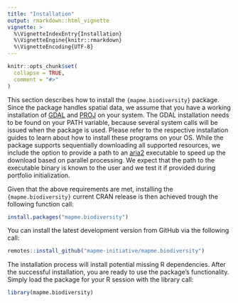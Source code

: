 ```yaml
---
title: "Installation"
output: rmarkdown::html_vignette
vignette: >
  %\VignetteIndexEntry{Installation}
  %\VignetteEngine{knitr::rmarkdown}
  %\VignetteEncoding{UTF-8}
---
```


```r
knitr::opts_chunk$set(
  collapse = TRUE,
  comment = "#>"
)
```


This section describes how to install the `{mapme.biodiversity}` package. 
Since the package handles spatial data, we assume that you have
a working installation of [GDAL](https://gdal.org/index.html) and [PROJ](https://proj.org/) 
on your system. The GDAL installation needs to be found on your PATH variable, 
because several system calls will be issued when the package is used. Please 
refer to the respective installation guides to learn about how to install these 
programs on your OS.
While the package supports sequentially downloading all supported resources,
we include the option to provide a path to an [aria2](https://aria2.github.io/) executable 
to speed up the download based on parallel processing. We expect that 
the path to the executable binary is known to the user and we test it if 
provided during portfolio initialization.

Given that the above requirements are met, installing the `{mapme.biodiversity}` 
current CRAN release is then achieved trough the following function call: 

```r
install.packages("mapme.biodiversity")
```

You can install the latest development version from GitHub via the following
call:

```r
remotes::install_github("mapme-initiative/mapme.biodiversity")
```

The installation process will install potential missing R dependencies.
After the successful installation, you are ready to use the package's 
functionality. Simply load the package for your R session with the library
call:

```r
library(mapme.biodiversity)
```


